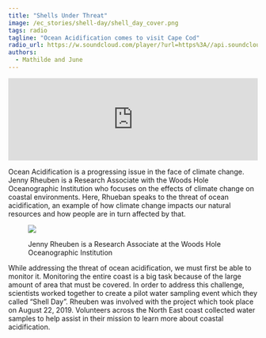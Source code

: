 ```yaml
---
title: "Shells Under Threat"
image: /ec_stories/shell-day/shell_day_cover.png
tags: radio
tagline: "Ocean Acidification comes to visit Cape Cod"
radio_url: https://w.soundcloud.com/player/?url=https%3A//api.soundcloud.com/tracks/176479242
authors:
  - Mathilde and June
---
```


<iframe width="100%" height="166" scrolling="no" frameborder="no" allow="autoplay" src="https://w.soundcloud.com/player/?url=https%3A//api.soundcloud.com/tracks/176479242&color=%23aa483f&auto_play=false&hide_related=false&show_comments=false&show_user=false&show_reposts=false&show_teaser=false&visual=false&download=true"></iframe>

Ocean Acidification is a progressing issue in the face of climate change. Jenny Rheuben is a Research Associate with the Woods Hole Oceanographic Institution who focuses on the effects of climate change on coastal environments. Here, Rhueban speaks to the threat of ocean acidification, an example of how climate change impacts our natural resources and how people are in turn affected by that.

<figure>
<img src ="/ec_stories/shell-day/rheuben.jpeg">
<figcaption><p>Jenny Rheuben is a Research Associate at the Woods Hole Oceanographic Institution</p></figcaption>
</figure>

While addressing the threat of ocean acidification, we must first be able to monitor it. Monitoring the entire coast is a big task because of the large amount of area that must be covered.  In order to address this challenge, scientists worked together to create a pilot water sampling event which they called "Shell Day". Rheuben was involved with the project which took place on August 22, 2019. Volunteers across the North East coast collected water samples to help assist in their mission to learn more about coastal acidification.

